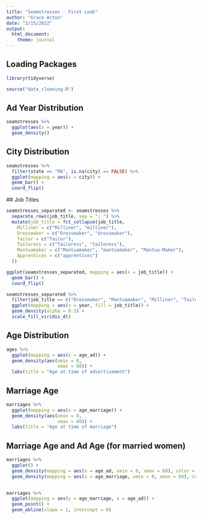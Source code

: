 ```yaml
---
title: "Seamstresses - First Look"
author: "Grace Acton"
date: "2/15/2022"
output: 
  html_document: 
    theme: journal
---
```


## Loading Packages 

```r
library(tidyverse)

source("data_cleaning.R")
```

## Ad Year Distribution

```r
seamstresses %>% 
  ggplot(aes(x = year)) +
  geom_density()
```


## City Distribution
 
```r
seamstresses %>% 
  filter(state == "MA", is.na(city) == FALSE) %>% 
  ggplot(mapping = aes(x = city)) +
  geom_bar() +
  coord_flip()
```
 ## Job Titles

```r
seamstresses_separated <- seamstresses %>% 
  separate_rows(job_title, sep = "; ") %>% 
  mutate(job_title = fct_collapse(job_title,
    Milliner = c("Milliner", "milliner"),
    Dressmaker = c("Dressmaker", "dressmaker"),
    Tailor = c("Tailor"),
    Tailoress = c("Tailoress", "tailoress"),
    Mantuamaker = c("Mantuamaker", "mantuamaker", "Mantua-Maker"),
    Apprentices = c("apprentices")
  ))

ggplot(seamstresses_separated, mapping = aes(x = job_title)) +
  geom_bar() +
  coord_flip()
```

```r
seamstresses_separated %>% 
  filter(job_title == c("Dressmaker", "Mantuamaker", "Milliner", "Tailoress")) %>% 
  ggplot(mapping = aes(x = year, fill = job_title)) +
  geom_density(alpha = 0.5) +
  scale_fill_viridis_d()

```

## Age Distribution

```r
ages %>% 
  ggplot(mapping = aes(x = age_ad)) +
  geom_density(aes(xmin = 0,
                   xmax = 60)) +
  labs(title = "Age at time of advertisement")
```

## Marriage Age

```r
marriages %>% 
  ggplot(mapping = aes(x = age_marriage)) +
  geom_density(aes(xmin = 0,
                   xmax = 60)) +
  labs(title = "Age at time of marriage")
```

## Marriage Age and Ad Age (for married women)

```r
marriages %>% 
  ggplot() +
  geom_density(mapping = aes(x = age_ad, xmin = 0, xmax = 60), color = "darkolivegreen") +
  geom_density(mapping = aes(x = age_marriage, xmin = 0, xmax = 60), color = "darkmagenta") 
  
```
```r
marriages %>% 
  ggplot(mapping = aes(y = age_marriage, x = age_ad)) +
  geom_point() +
  geom_abline(slope = 1, intercept = 0)
```


